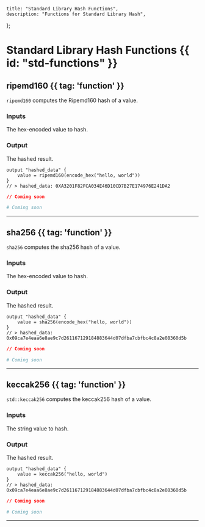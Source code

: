     title: "Standard Library Hash Functions",
    description: "Functions for Standard Library Hash",
};

# Standard Library Hash Functions {{ id: "std-functions" }}


## ripemd160 {{ tag: 'function' }}

<Row>
  <Col>

`ripemd160` computes the Ripemd160 hash of a value.

### Inputs

<Properties>


  <Property name="value" required="optional" type="buffer | array[buffer]">
    The hex-encoded value to hash.
  </Property>



</Properties>

### Output

<Properties>
  <Property name="value" type="string">
    The hashed result.
  </Property>
</Properties>


<CodeGroup title="Example using ripemd160">


```hcl {{ title: 'main.tx' }}
output "hashed_data" {
    value = ripemd160(encode_hex("hello, world"))
}
// > hashed_data: 0XA3201F82FCA034E46D10CD7B27E174976E241DA2

```


```json {{ title: 'main.json' }}
// Coming soon
```

```yaml {{ title: 'main.yaml' }}
# Coming soon
```

</CodeGroup>
</Col>
</Row>

---


## sha256 {{ tag: 'function' }}

<Row>
  <Col>

`sha256` computes the sha256 hash of a value.

### Inputs

<Properties>


  <Property name="value" required="optional" type="buffer | array[buffer]">
    The hex-encoded value to hash.
  </Property>



</Properties>

### Output

<Properties>
  <Property name="value" type="string">
    The hashed result.
  </Property>
</Properties>


<CodeGroup title="Example using sha256">


```hcl {{ title: 'main.tx' }}
output "hashed_data" {
    value = sha256(encode_hex("hello, world"))
}
// > hashed_data: 0x09ca7e4eaa6e8ae9c7d261167129184883644d07dfba7cbfbc4c8a2e08360d5b

```


```json {{ title: 'main.json' }}
// Coming soon
```

```yaml {{ title: 'main.yaml' }}
# Coming soon
```

</CodeGroup>
</Col>
</Row>

---


## keccak256 {{ tag: 'function' }}

<Row>
  <Col>

`std::keccak256` computes the keccak256 hash of a value.

### Inputs

<Properties>


  <Property name="value" required="optional" type="string">
    The string value to hash.
  </Property>



</Properties>

### Output

<Properties>
  <Property name="value" type="string">
    The hashed result.
  </Property>
</Properties>


<CodeGroup title="Example using keccak256">


```hcl {{ title: 'main.tx' }}
output "hashed_data" {
    value = keccak256("hello, world")
}
// > hashed_data: 0x09ca7e4eaa6e8ae9c7d261167129184883644d07dfba7cbfbc4c8a2e08360d5b

```


```json {{ title: 'main.json' }}
// Coming soon
```

```yaml {{ title: 'main.yaml' }}
# Coming soon
```

</CodeGroup>
</Col>
</Row>

---

